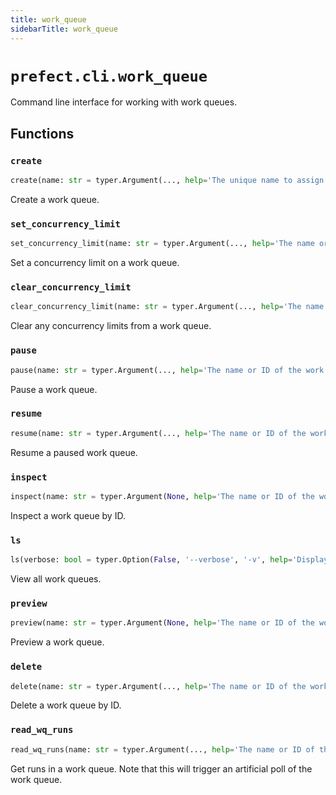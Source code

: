```yaml
---
title: work_queue
sidebarTitle: work_queue
---
```


# `prefect.cli.work_queue`



Command line interface for working with work queues.


## Functions

### `create` <sup><a href="https://github.com/prefecthq/prefect/blob/main/src/prefect/cli/work_queue.py#L69" target="_blank"><Icon icon="github" style="width: 14px; height: 14px;" /></a></sup>

```python
create(name: str = typer.Argument(..., help='The unique name to assign this work queue'), limit: int = typer.Option(None, '-l', '--limit', help='The concurrency limit to set on the queue.'), pool: Optional[str] = typer.Option(None, '-p', '--pool', help='The name of the work pool to create the work queue in.'), priority: Optional[int] = typer.Option(None, '-q', '--priority', help='The associated priority for the created work queue'))
```


Create a work queue.


### `set_concurrency_limit` <sup><a href="https://github.com/prefecthq/prefect/blob/main/src/prefect/cli/work_queue.py#L128" target="_blank"><Icon icon="github" style="width: 14px; height: 14px;" /></a></sup>

```python
set_concurrency_limit(name: str = typer.Argument(..., help='The name or ID of the work queue'), limit: int = typer.Argument(..., help='The concurrency limit to set on the queue.'), pool: Optional[str] = typer.Option(None, '-p', '--pool', help='The name of the work pool that the work queue belongs to.'))
```


Set a concurrency limit on a work queue.


### `clear_concurrency_limit` <sup><a href="https://github.com/prefecthq/prefect/blob/main/src/prefect/cli/work_queue.py#L172" target="_blank"><Icon icon="github" style="width: 14px; height: 14px;" /></a></sup>

```python
clear_concurrency_limit(name: str = typer.Argument(..., help='The name or ID of the work queue to clear'), pool: Optional[str] = typer.Option(None, '-p', '--pool', help='The name of the work pool that the work queue belongs to.'))
```


Clear any concurrency limits from a work queue.


### `pause` <sup><a href="https://github.com/prefecthq/prefect/blob/main/src/prefect/cli/work_queue.py#L211" target="_blank"><Icon icon="github" style="width: 14px; height: 14px;" /></a></sup>

```python
pause(name: str = typer.Argument(..., help='The name or ID of the work queue to pause'), pool: Optional[str] = typer.Option(None, '-p', '--pool', help='The name of the work pool that the work queue belongs to.'))
```


Pause a work queue.


### `resume` <sup><a href="https://github.com/prefecthq/prefect/blob/main/src/prefect/cli/work_queue.py#L255" target="_blank"><Icon icon="github" style="width: 14px; height: 14px;" /></a></sup>

```python
resume(name: str = typer.Argument(..., help='The name or ID of the work queue to resume'), pool: Optional[str] = typer.Option(None, '-p', '--pool', help='The name of the work pool that the work queue belongs to.'))
```


Resume a paused work queue.


### `inspect` <sup><a href="https://github.com/prefecthq/prefect/blob/main/src/prefect/cli/work_queue.py#L293" target="_blank"><Icon icon="github" style="width: 14px; height: 14px;" /></a></sup>

```python
inspect(name: str = typer.Argument(None, help='The name or ID of the work queue to inspect'), pool: Optional[str] = typer.Option(None, '-p', '--pool', help='The name of the work pool that the work queue belongs to.'), output: Optional[str] = typer.Option(None, '--output', '-o', help='Specify an output format. Currently supports: json'))
```


Inspect a work queue by ID.


### `ls` <sup><a href="https://github.com/prefecthq/prefect/blob/main/src/prefect/cli/work_queue.py#L360" target="_blank"><Icon icon="github" style="width: 14px; height: 14px;" /></a></sup>

```python
ls(verbose: bool = typer.Option(False, '--verbose', '-v', help='Display more information.'), work_queue_prefix: str = typer.Option(None, '--match', '-m', help='Will match work queues with names that start with the specified prefix string'), pool: Optional[str] = typer.Option(None, '-p', '--pool', help='The name of the work pool containing the work queues to list.'))
```


View all work queues.


### `preview` <sup><a href="https://github.com/prefecthq/prefect/blob/main/src/prefect/cli/work_queue.py#L466" target="_blank"><Icon icon="github" style="width: 14px; height: 14px;" /></a></sup>

```python
preview(name: str = typer.Argument(None, help='The name or ID of the work queue to preview'), hours: int = typer.Option(None, '-h', '--hours', help='The number of hours to look ahead; defaults to 1 hour'), pool: Optional[str] = typer.Option(None, '-p', '--pool', help='The name of the work pool that the work queue belongs to.'))
```


Preview a work queue.


### `delete` <sup><a href="https://github.com/prefecthq/prefect/blob/main/src/prefect/cli/work_queue.py#L554" target="_blank"><Icon icon="github" style="width: 14px; height: 14px;" /></a></sup>

```python
delete(name: str = typer.Argument(..., help='The name or ID of the work queue to delete'), pool: Optional[str] = typer.Option(None, '-p', '--pool', help='The name of the work pool containing the work queue to delete.'))
```


Delete a work queue by ID.


### `read_wq_runs` <sup><a href="https://github.com/prefecthq/prefect/blob/main/src/prefect/cli/work_queue.py#L595" target="_blank"><Icon icon="github" style="width: 14px; height: 14px;" /></a></sup>

```python
read_wq_runs(name: str = typer.Argument(..., help='The name or ID of the work queue to poll'), pool: Optional[str] = typer.Option(None, '-p', '--pool', help='The name of the work pool containing the work queue to poll.'))
```


Get runs in a work queue. Note that this will trigger an artificial poll of
the work queue.

